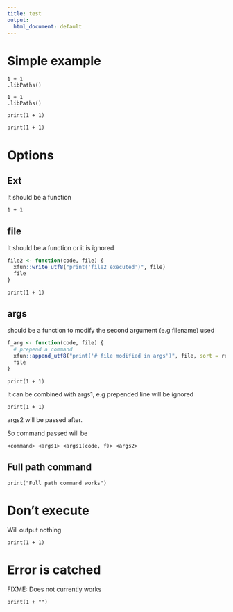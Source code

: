 ```yaml
---
title: test
output: 
  html_document: default
--- 
```


# Simple example

```exec
1 + 1
.libPaths()
```

```exec
1 + 1
.libPaths()
```

```exec
print(1 + 1)
```

```exec
print(1 + 1)
```

# Options

## Ext

It should be a function

```exec
1 + 1
```

## file

It should be a function or it is ignored

```r
file2 <- function(code, file) {
  xfun::write_utf8("print('file2 executed')", file)
  file
}
```


```exec
print(1 + 1)
```

## args

should be a function to modify the second argument (e.g filename) used 

```r
f_arg <- function(code, file) {
  # prepend a command
  xfun::append_utf8("print('# file modified in args')", file, sort = rev)
  file
}
```

```exec
print(1 + 1)
```

It can be combined with args1, e.g prepended line will be ignored

```exec
print(1 + 1)
```

args2 will be passed after. 

So command passed will be 

```
<command> <args1> <args1(code, f)> <args2>
```

## Full path command

```exec
print("Full path command works")
```

# Don't execute

Will output nothing

```exec
print(1 + 1)
```

# Error is catched

FIXME: Does not currently works

```exec
print(1 + "")
```
